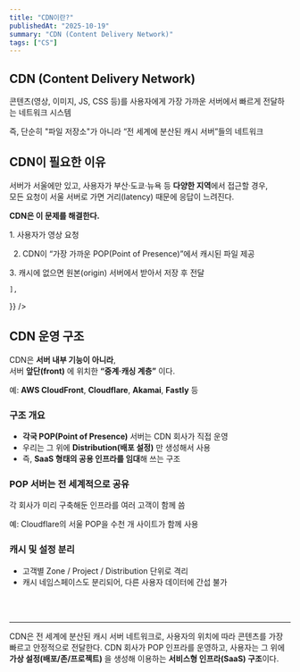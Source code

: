 ```yaml
---
title: "CDN이란?"
publishedAt: "2025-10-19"
summary: "CDN (Content Delivery Network)"
tags: ["CS"]
---
```


## CDN (Content Delivery Network)

콘텐츠(영상, 이미지, JS, CSS 등)를 사용자에게 가장 가까운 서버에서 빠르게 전달하는 네트워크 시스템

즉, 단순히 "파일 저장소"가 아니라 “전 세계에 분산된 캐시 서버”들의 네트워크

## CDN이 필요한 이유

서버가 서울에만 있고, 사용자가 부산·도쿄·뉴욕 등 **다양한 지역**에서 접근할 경우,  
모든 요청이 서울 서버로 가면 거리(latency) 때문에 응답이 느려진다.

**CDN은 이 문제를 해결한다.**

1️. 사용자가 영상 요청

2. CDN이 “가장 가까운 POP(Point of Presence)”에서 캐시된 파일 제공

3️. 캐시에 없으면 원본(origin) 서버에서 받아서 저장 후 전달

<Table
  data={{
    headers: ["상황", "CDN 없음", "CDN 사용 "],
    rows: [
      ["서울 사용자가 접속", "서버에서 직접 응답", "똑같이 빠름"],
      ["뉴욕 사용자가 접속", "왕복 지연 300ms+", "뉴욕 POP에서 30ms"],
      ["트래픽 급증 시", "없음", "자동 화질 조정 (Adaptive Bitrate)"],
      ["영상 스트리밍", "버퍼링 잦음", "세그먼트 캐싱으로 원활"],

    ],

}}
/>

## CDN 운영 구조

CDN은 **서버 내부 기능이 아니라**,  
서버 **앞단(front)** 에 위치한 **“중계·캐싱 계층”** 이다.

예: **AWS CloudFront**, **Cloudflare**, **Akamai**, **Fastly** 등

### 구조 개요

- **각국 POP(Point of Presence)** 서버는 CDN 회사가 직접 운영
- 우리는 그 위에 **Distribution(배포 설정)** 만 생성해서 사용
- 즉, **SaaS 형태의 공용 인프라를 임대**해 쓰는 구조

### POP 서버는 전 세계적으로 공유

각 회사가 미리 구축해둔 인프라를 여러 고객이 함께 씀

예: Cloudflare의 서울 POP을 수천 개 사이트가 함께 사용

### 캐시 및 설정 분리

- 고객별 Zone / Project / Distribution 단위로 격리
- 캐시 네임스페이스도 분리되어, 다른 사용자 데이터에 간섭 불가

<br />
<br />

---

<Info>CDN은 전 세계에 분산된 캐시 서버 네트워크로,  사용자의 위치에 따라 콘텐츠를 가장 빠르고 안정적으로 전달한다.   CDN 회사가 POP 인프라를 운영하고, 사용자는 그 위에 <b>가상 설정(배포/존/프로젝트)</b> 을 생성해 이용하는 <b>서비스형 인프라(SaaS) 구조</b>이다.</Info>



